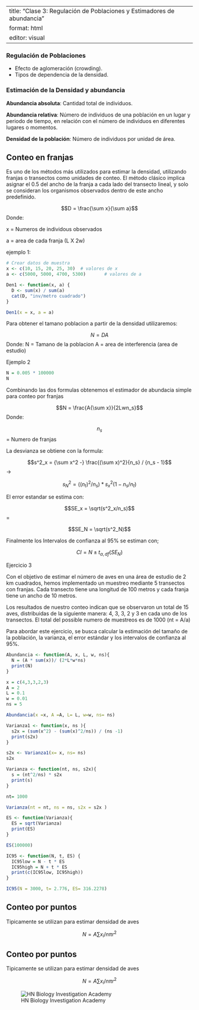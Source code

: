 
---
title: "Clase 3: Regulación de Poblaciones y Estimadores de abundancia"
format: html
editor: visual
---

### Regulación de Poblaciones

-   Efecto de aglomeración (crowding).
-   Tipos de dependencia de la densidad.


### Estimación de la Densidad y abundancia

**Abundancia absoluta**: Cantidad total de individuos.

**Abundancia relativa**: Número de individuos de una población en un lugar y periodo de tiempo, en relación con el número de individuos en diferentes lugares o momentos.

**Densidad de la población**: Número de individuos por unidad de área.

## Conteo en franjas

Es uno de los métodos más utilizados para estimar la densidad, utilizando franjas o transectos como unidades de conteo. El método clásico implica asignar el 0.5 del ancho de la franja a cada lado del transecto lineal, y solo se consideran los organismos observados dentro de este ancho predefinido.

$$D = \frac{\sum x}{\sum a}$$
Donde: 

x = Numeros de individous observados

a = area de cada franja (L X 2w)

ejemplo 1: 

```{r}
# Crear datos de muestra
x <- c(10, 15, 20, 25, 30)  # valores de x
a <- c(5000, 5000, 4700, 5300)       # valores de a

Den1 <- function(x, a) {
  D <- sum(x) / sum(a)
  cat(D, "inv/metro cuadrado")
}

Den1(x = x, a = a)
```
Para obtener el tamano poblacion a partir de la densidad utilizaremos:

$$N = DA$$
Donde:
N = Tamano de la poblacion
A = area de interferencia (area de estudio) 

Ejemplo 2

```{r}
N = 0.005 * 100000
N
```
Combinando las dos formulas obtenemos el estimador de abundacia simple para conteo por franjas

$$N = \frac{A{\sum x}}{2Lwn_s}$$
Donde:

$$n_s$$ = Numero de franjas

La desvianza se obtiene con la formula:

$$s^2_x = {\sum x^2 -} \frac{(\sum x)^2}{n_s} / {n_s - 1}$$ ->

$$s^2_N = {{((n_t)^2}/n_s)} * {s^2_x}{(1 - n_s / n_t)}$$

El error estandar se estima con:

$$SE_x = \sqrt(s^2_x/n_s)$$ =

$$SE_N = \sqrt(s^2_N)$$


Finalmente los Intervalos de confianza al 95% se estiman con;

$$CI = N \pm t_{\alpha, df}(SE_N)$$

Ejercicio 3

Con el objetivo de estimar el número de aves en una área de estudio de 2 km cuadrados, hemos implementado un muestreo mediante 5 transectos con franjas. Cada transecto tiene una longitud de 100 metros y cada franja tiene un ancho de 10 metros.

Los resultados de nuestro conteo indican que se observaron un total de 15 aves, distribuidas de la siguiente manera: 4, 3, 3, 2 y 3 en cada uno de los transectos. El total del possible numero de muestreos es de 1000 (nt = A/a)

Para abordar este ejercicio, se busca calcular la estimación del tamaño de la población, la varianza, el error estándar y los intervalos de confianza al 95%.


```{r}
Abundancia <- function(A, x, L, w, ns){
  N = (A * sum(x))/ (2*L*w*ns)
  print(N)
}

x = c(4,3,3,2,3)
A = 2
L = 0.1
w = 0.01
ns = 5

Abundancia(x =x, A =A, L= L, w=w, ns= ns)

Varianza1 <- function(x, ns ){
  s2x = (sum(x^2) - (sum(x)^2/ns)) / (ns -1)
  print(s2x)
}

s2x <- Varianza1(x= x, ns= ns)
s2x

Varianza <- function(nt, ns, s2x){
  s = (nt^2/ns) * s2x 
  print(s)
}

nt= 1000

Varianza(nt = nt, ns = ns, s2x = s2x )

ES <- function(Varianza){
  ES = sqrt(Varianza)
  print(ES)
}

ES(100000)

IC95 <- function(N, t, ES) {
  IC95low = N - t * ES
  IC95high = N + t * ES
  print(c(IC95low, IC95high))
}

IC95(N = 3000, t= 2.776, ES= 316.2278)
```

## Conteo por puntos

Tipicamente se utilizan para estimar densidad de aves

$$N = A{\sum x_i}/n\pi r^2$$


## Conteo por puntos

Tipicamente se utilizan para estimar densidad de aves

$$N = A{\sum x_i}/n\pi r^2$$


![HN Biology Investigation Academy](HN Cursos publicidad/HN Biology Inv large.jpg)

